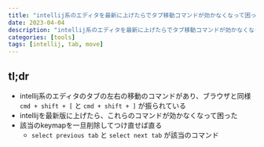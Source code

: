 ```yaml
---
title: "intellij系のエディタを最新に上げたらでタブ移動コマンドが効かなくなって困った"
date: 2023-04-04
description: "intellij系のエディタを最新に上げたらでタブ移動コマンドが効かなくなって困った"
categories: [tools]
tags: [intellij, tab, move]
---
```


## tl;dr
- intellij系のエディタのタブの左右の移動のコマンドがあり、ブラウザと同様 `cmd + shift + [` と `cmd + shift + ]` が振られている
- intellijを最新版に上げたら、これらのコマンドが効かなくなって困った
- 該当のkeymapを一旦削除してつけ直せば直る
  - `select previous tab` と `select next tab` が該当のコマンド

